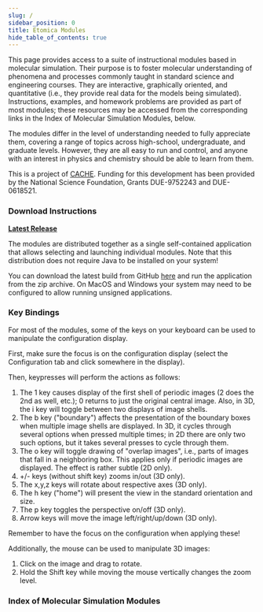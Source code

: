 ```yaml
---
slug: /
sidebar_position: 0
title: Etomica Modules
hide_table_of_contents: true
---
```


This page provides access to a suite of instructional modules based in molecular simulation. Their purpose is to foster molecular understanding of phenomena and processes commonly taught in standard science and engineering courses. They are interactive, graphically oriented, and quantitative (i.e., they provide real data for the models being simulated). Instructions, examples, and homework problems are provided as part of most modules; these resources may be accessed from the corresponding links in the Index of Molecular Simulation Modules, below.

The modules differ in the level of understanding needed to fully appreciate them, covering a range of topics across high-school, undergraduate, and graduate levels. However, they are all easy to run and control, and anyone with an interest in physics and chemistry should be able to learn from them.

This is a project of [CACHE](https://www.cache.org). Funding for this development has been provided by the National Science Foundation, Grants DUE-9752243 and DUE-0618521.

### Download Instructions

**[Latest Release](https://github.com/etomica/etomica/releases/latest)**

The modules are distributed together as a single self-contained application that allows selecting and launching individual modules. Note that this distribution does not require Java to be installed on your system!

You can download the latest build from GitHub [here](https://github.com/etomica/etomica/releases/latest) and run the application from the zip archive. On MacOS and
Windows your system may need to be configured to allow running unsigned applications. 

### Key Bindings
For most of the modules, some of the keys on your keyboard can be used to manipulate the configuration display.  

First, make sure the focus is on the configuration display (select the Configuration tab and click somewhere in the display).

Then, keypresses will perform the actions as follows:

1. The 1 key causes display of the first shell of periodic images (2 does the 2nd as well, etc.); 0 returns to just the original central image. Also, in 3D, the i key will toggle between two displays of image shells.
2. The b key ("boundary") affects the presentation of the boundary boxes when multiple image shells are displayed. In 3D, it cycles through several options when pressed multiple times; in 2D there are only two such options, but it takes several presses to cycle through them.  
3. The o key will toggle drawing of "overlap images", i.e., parts of images that fall in a neighboring box. This applies only if periodic images are displayed.  The effect is rather subtle (2D only).
4. +/- keys (without shift key) zooms in/out (3D only).
5. The x,y,z keys will rotate about respective axes (3D only).
6. The h key ("home") will present the view in the standard orientation and size.
7. The p key toggles the perspective on/off (3D only).
8. Arrow keys will move the image left/right/up/down (3D only).

Remember to have the focus on the configuration when applying these!

Additionally, the mouse can be used to manipulate 3D images:

1. Click on the image and drag to rotate.
2. Hold the Shift key while moving the mouse vertically changes the zoom level.

### Index of Molecular Simulation Modules

<ModulesIndex/>
